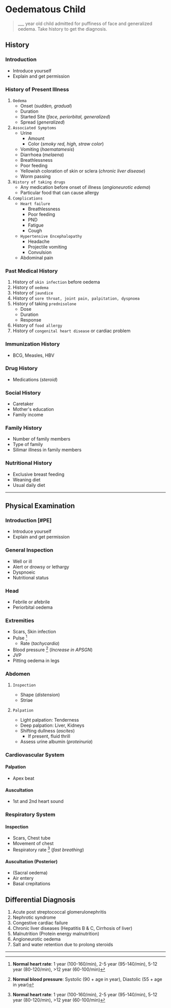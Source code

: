 # Oedematous Child

> \_\_\_ year old child admitted for puffiness of face and generalized oedema. Take history to get the diagnosis.

## History


<Steps>

### Introduction

- Introduce yourself
- Explain and get permission

### History of Present Illness

1. `Oedema`
   - Onset (_sudden, gradual_)
   - Duration
   - Started Site (_face, periorbital, generalized_)
   - Spread (_generalized_)
1. `Associated Symptoms`
   - Urine
     - Amount
     - Color (_smoky red, high, straw color_)
   - Vomiting (_haematamesis_)
   - Diarrhoea (_melaena_)
   - Breathlessness
   - Poor feeding
   - Yellowish coloration of skin or sclera (_chronic liver disease_)
   - Worm passing
1. `History of taking drugs`
   - Any medication before onset of illness (_angioneurotic edema_)
   - Particular food that can cause allergy
1. `Complications`
   - `Heart failure`
     - Breathlessness
     - Poor feeding
     - PND
     - Fatigue
     - Cough
   - `Hypertensive Encephalopathy`
     - Headache
     - Projectile vomiting
     - Convulsion
   - Abdominal pain

### Past Medical History

1. History of `skin infection` before oedema
1. History of `oedema`
1. History of `jaundice`
1. History of `sore throat, joint pain, palpitation, dyspnoea`
1. History of taking `prednisolone`
   - Dose
   - Duration
   - Response
1. History of `food allergy`
1. History of `congenital heart disease` or cardiac problem

### Immunization History

- BCG, Measles, HBV

### Drug History

- Medications (_steroid_)

### Social History

- Caretaker
- Mother's education
- Family income

### Family History

- Number of family members
- Type of family
- Silimar illness in family members

### Nutritional History

- Exclusive breast feeding
- Weaning diet
- Usual daily diet

</Steps>

---

## Physical Examination

<Steps>

### Introduction [#PE]

- Introduce yourself
- Explain and get permission

### General Inspection

- Well or ill
- Alert or drowsy or lethargy
- Dyspnoeic
- Nutritional status

### Head

- Febrile or afebrile
- Periorbital oedema

### Extremities

- Scars, Skin infection
- Pulse [^1]
  - Rate (_tachycardia_)
- Blood pressure [^2] (_Increase in APSGN_)
- JVP
- Pitting oedema in legs

[^1]: **Normal heart rate**: 1 year (100-160/min), 2-5 year (95-140/min), 5-12 year (80-120/min), >12 year (60-100/min)
[^2]: **Normal blood pressure**: Systolic (90 + age in year), Diastolic (55 + age in year)

### Abdomen

1. `Inspection`

   - Shape (_distension_)
   - Striae

1. `Palpation`

   - Light palpation: Tenderness
   - Deep palpation: Liver, Kidneys
   - Shifting dullness (_ascites_)
     - If present, fluid thrill
   - Assess urine albumin (_proteinuria_)

### Cardiovascular System

#### Palpation

- Apex beat

#### Auscultation

- 1st and 2nd heart sound

### Respiratory System

#### Inspection

- Scars, Chest tube
- Movement of chest
- Respiratory rate [^1] (_fast breathing_)

#### Auscultation (Posterior)

- (Sacral oedema)
- Air entery
- Basal crepitations

[^1]: **Fast breathing**: 0-2 months (>60/min), 2-12 months (>50/min), 1-5 years (>40/min)

</Steps>

## Differential Diagnosis

1. Acute post streptococcal glomerulonephritis
1. Nephrotic syndrome
1. Congestive cardiac failure
1. Chronic liver diseases (Hepatitis B & C, Cirrhosis of liver)
1. Malnutrition (Protein energy malnutrition)
1. Angioneurotic oedema
1. Salt and water retention due to prolong steroids

---

